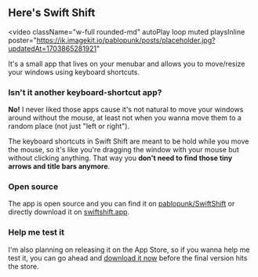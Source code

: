 
## Here's Swift Shift

<video
  className="w-full rounded-md"
  autoPlay
  loop
  muted
  playsInline
  poster="https://ik.imagekit.io/pablopunk/posts/placeholder.jpg?updatedAt=1703865281921"
>
  <source src="https://ik.imagekit.io/pablopunk/posts/demo.mp4?updatedAt=1703864994236" type="video/mp4" />
</video>


It's a small app that lives on your menubar and allows you to move/resize your windows
using keyboard shortcuts.

### Isn't it another keyboard-shortcut app?

**No!** I never liked those apps cause it's not natural to move your windows around without the mouse, at least not when you wanna move them to a random place (not just "left or right").

The keyboard shortcuts in Swift Shift are meant to be hold while you move the mouse, so it's like you're dragging the window with your mouse but without clicking anything. That way you **don't need to find those tiny arrows and title bars anymore**.

### Open source

The app is open source and you can find it on [pablopunk/SwiftShift](https://github.com/pablopunk/swiftshift) or directly download it on [swiftshift.app](https://swiftshift.app).


### Help me test it

I'm also planning on releasing it on the App Store, so if you wanna help me test it, you can go ahead and [download it now](https://swiftshift.app) before the final version hits the store.
